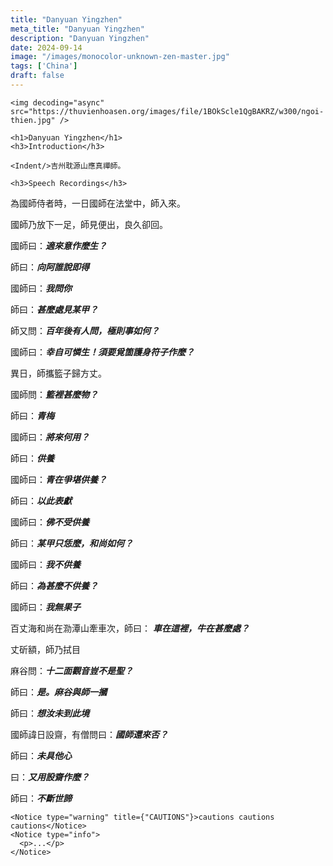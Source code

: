 ```yaml
---
title: "Danyuan Yingzhen"
meta_title: "Danyuan Yingzhen"
description: "Danyuan Yingzhen"
date: 2024-09-14
image: "/images/monocolor-unknown-zen-master.jpg"
tags: ['China']
draft: false
---
```


<div className="grid xl:grid-cols-8 lg:grid-cols-8 md:grid-cols-2 sm:grid-cols-2 xs:grid-cols-1 gap-8">

<div className="lg:col-span-3 md:col-span-1">

    <img decoding="async" src="https://thuvienhoasen.org/images/file/1BOkScle1QgBAKRZ/w300/ngoi-thien.jpg" />

    <h1>Danyuan Yingzhen</h1>
    <h3>Introduction</h3>

    <Indent/>吉州耽源山應真禪師。

</div>

<div className="lg:col-span-3 md:col-span-1">

    <h3>Speech Recordings</h3>

  為國師侍者時，一日國師在法堂中，師入來。

  國師乃放下一足，師見便出，良久卻回。

  國師曰：___適來意作麼生？___

  師曰：___向阿誰說即得___

  國師曰：___我問你___

  師曰：___甚麼處見某甲？___

  師又問：___百年後有人問，極則事如何？___

  國師曰：___幸自可憐生！須要覓箇護身符子作麼？___

  異日，師攜籃子歸方丈。

  國師問：___籃裡甚麼物？___

  師曰：___青梅___

  國師曰：___將來何用？___

  師曰：___供養___

  國師曰：___青在爭堪供養？___

  師曰：___以此表獻___

  國師曰：___佛不受供養___

  師曰：___某甲只恁麼，和尚如何？___

  國師曰：___我不供養___

  師曰：___為甚麼不供養？___

  國師曰：___我無果子___

  百丈海和尚在泐潭山牽車次，師曰： ___車在這裡，牛在甚麼處？___

  丈斫額，師乃拭目

  麻谷問：___十二面觀音豈不是聖？___

  師曰：___是。麻谷與師一摑___

  師曰：___想汝未到此境___

  國師諱日設齋，有僧問曰：___國師還來否？___

  師曰：___未具他心___

  曰：___又用設齋作麼？___

  師曰：___不斷世諦___

</div>

<div className="lg:col-span-2">

    <Notice type="warning" title={"CAUTIONS"}>cautions cautions cautions</Notice>
    <Notice type="info">
      <p>...</p>
    </Notice>

</div>

</div>


